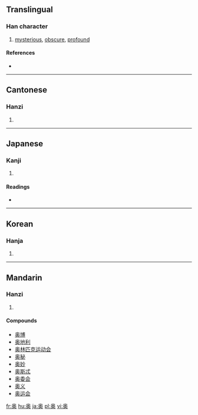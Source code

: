 {{see|奧}}
==Translingual==

===Han character===
{{Han char|rn=37|rad=大|as=09|sn=12|four=|canj=竹月大 (HBK), X竹月大 (XHBK)}}

# [[mysterious]], [[obscure]], [[profound]]

====References====
* {{Han ref|kx=0253.151|dkj=05981|hdz=10545.070|uh=5965|ud=22885}}

----

==Cantonese==

===Hanzi===
{{yue-hanzi|jyut=ou3, juk1|y=ou, yūk}}

# {{defn|Cantonese}}

----

==Japanese==

===Kanji===
{{ja-kanji|grade=c|rs=大09}}

# {{defn|Japanese}}

====Readings====
* {{ja-readings|on=[[おう]] (ō)|kun=[[おく]] (oku), [[くま]] (kuma)}}

----

==Korean==

===Hanja===
{{ko-hanja|hangeul=[[오]], [[욱]]|rv=o, uk|mr=o, uk}}

# {{defn|Korean}}

----

==Mandarin==

===Hanzi===
{{cmn-hanzi|tra=奧|pin=[[ào]] ([[ao4]]), [[yù]] ([[yu4]])|wg=ao<sup>4</sup>, yü<sup>4</sup>}}

# {{defn|Mandarin}}

====Compounds====
* [[奥博]]
* [[奥地利]]
* [[奥林匹克运动会]]
* [[奥秘]]
* [[奥妙]]
* [[奥斯忒]]
* [[奥委会]]
* [[奥义]]
* [[奥运会]]

[[fr:奥]]
[[hu:奥]]
[[ja:奥]]
[[pl:奥]]
[[vi:奥]]